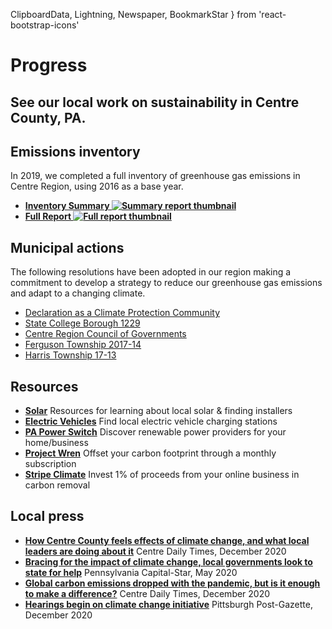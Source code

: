   ClipboardData,
  Lightning,
  Newspaper,
  BookmarkStar
} from 'react-bootstrap-icons'


# Progress

## See our local work on sustainability in Centre County, PA.

## Emissions inventory <ClipboardData />

In 2019, we completed a full inventory of greenhouse gas emissions in Centre Region, using 2016 as a base year.

- **[Inventory Summary <Image src="/progress/ghg_summary.jpg" width={500} height={647} alt="Summary report thumbnail" />](/progress/ghg_summary.pdf)**
- **[Full Report <Image src="/progress/ghg_report.jpg" width={500} height={647} alt="Full report thumbnail" />](/progress/ghg_report.pdf)**

## Municipal actions <Lightning />

The following resolutions have been adopted in our region making a commitment to develop a strategy to reduce our greenhouse gas emissions and adapt to a changing climate.

- [Declaration as a Climate Protection Community](/res_protection.pdf)
- [State College Borough 1229](/res_borough.pdf)
- [Centre Region Council of Governments](/res_cog.pdf)
- [Ferguson Township 2017-14](/progress/res_ferguson.pdf)
- [Harris Township 17-13](/progress/res_harris.pdf)

## Resources <BookmarkStar />

- **[Solar](/solar)**
  Resources for learning about local solar & finding installers
- **[Electric Vehicles](/electric-vehicles)**
  Find local electric vehicle charging stations
- **[PA Power Switch](https://www.papowerswitch.com)**
  Discover renewable power providers for your home/business
- **[Project Wren](https://projectwren.com)**
  Offset your carbon footprint through a monthly subscription
- **[Stripe Climate](https://stripe.com/climate)**
  Invest 1% of proceeds from your online business in carbon removal

## Local press <Newspaper />

- **[How Centre County feels effects of climate change, and what local leaders are doing about it](https://www.centredaily.com/news/local/community/article247401845.html)**
  Centre Daily Times, December 2020
- **[Bracing for the impact of climate change, local governments look to state for help](https://www.penncapital-star.com/energy-environment/bracing-for-the-impact-of-climate-change-local-governments-look-to-state-for-help/)**
  Pennsylvania Capital-Star, May 2020
- **[Global carbon emissions dropped with the pandemic, but is it enough to make a difference?](https://centredaily.com/news/local/article247531850.html)**
  Centre Daily Times, December 2020
- **[Hearings begin on climate change initiative](https://www.post-gazette.com/news/environment/2020/12/08/pennsylvania-hearings-begin-climate-change-initiative-greenhouse-gas/stories/202012080119)**
  Pittsburgh Post-Gazette, December 2020
